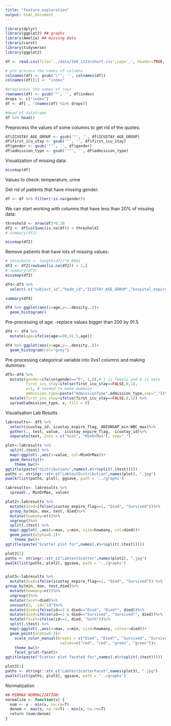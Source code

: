 ```yaml
---
title: "feature_exploration"
output: html_document
---
```


```r
library(dplyr)
library(ggplot2) ## graphs 
library(Amelia) ## missing data 
library(caret)
library(tidyverse)
library(ggplot2)
```

```r
df <- read.csv(file='../data/260_1123cohort.csv',sep=',', header=TRUE, quote="\'", check.names = FALSE)

# pre process the names of columns
colnames(df) <- gsub('\"', '', colnames(df))
colnames(df)[1] <- "index"

#preprocess the names of rows
rownames(df) <- gsub('"', '', df$index)
drops <- c("index")
df <- df[ , !(names(df) %in% drops)]

#head of dataframe
df %>% head()
```

Preprocess the values of some columns to get rid of the quotes:
```r
df$ICUSTAY_AGE_GROUP <- gsub('"', '', df$ICUSTAY_AGE_GROUP)
df$first_icu_stay <- gsub('"', '', df$first_icu_stay)
df$gender <- gsub('""', '', df$gender)
df$admission_type <- gsub('""', '', df$admission_type)
```


Visualization of missing data:
```r
missmap(df)
```

Values to check: temperature, urine

Get rid of patients that have missing gender:
```r
df <- df %>% filter(!is.na(gender))
```

We can start working with columns that have less than 20% of missing data:
```r
threshold <- nrow(df)*0.20
df2 <- df[colSums(is.na(df)) < threshold]
# summary(df2)
```

```r
missmap(df2)
```

Remove patients that have lots of missing values:
```r
# threshold <- length(df2)*0.0001
df3 <- df2[rowSums(is.na(df2)) < 1,]
# summary(df3)
missmap(df3)
```


```r
df4<-df3 %>% 
  select(-c("subject_id","hadm_id","ICUSTAY_AGE_GROUP","hospital_expire_flag","OASIS","OASIS_PROB"))

summary(df4)

```
```r
df4 %>% ggplot(aes(x=age,y=..density..))+
  geom_histogram()
```

Pre-processing of age:
-replace values bigger than 200 by 91.5
```r
df4 <- df4 %>% 
  mutate(age=ifelse(age>=90,91.5,age))

df4 %>% ggplot(aes(x=age,y=..density..))+
  geom_histogram(col="grey")
```

Pre-processing categorical variable into 0vs1 columns and making dummies:
```r
df5<-df4 %>% 
  mutate(gender=ifelse(gender=="F", 1,0),# 1 is female and 0 is male
         first_icu_stay=ifelse(first_icu_stay==FALSE,0,1),
         v=1, # needed to make dummies 
         admission_type=paste("AdmissionType",admission_type,sep="_"))%>% 
  mutate(first_icu_stay=ifelse(first_icu_stay==FALSE,0,1)) %>%
  spread(admission_type, v, fill = 0)

```


Visualisation Lab Results
```r
labresults<- df5 %>%
  select(icustay_id, icustay_expire_flag, ANIONGAP_min:WBC_max)%>%
  gather(., test, value, -icustay_expire_flag, -icustay_id)%>%
  separate(test, into = c("test", "MinOrMax"), sep="_")

plot<-labresults %>% 
  split(.$test) %>%
  map(~ggplot(.,aes(x=value, col=MinOrMax))+
  geom_density()+
    theme_bw()+
ggtitle(paste("distributions",names(.x%>%split(.$test)))))
paths <- stringr::str_c("LabtestDistribution",names(plot), ".jpg")
pwalk(list(paths, plot), ggsave, path = '../graphs')

labresults<- labresults %>% 
  spread(., MinOrMax, value)

plot2<-labresults %>% 
  mutate(died=ifelse(icustay_expire_flag==1, "Died", "Survived"))%>%
  group_by(min, max, test, died)%>%
  mutate(howmany=n())%>%
  ungroup()%>%
  split(.$test) %>%
  map(~ggplot(.,aes(x=max, y=min, size=howmany, col=died))+
  geom_point(alpha=0.2)+
    theme_bw()+
ggtitle(paste("Scatter plot for",names(.x%>%split(.$test)))))

plot2[1]
paths <- stringr::str_c("LabtestScatter",names(plot2), ".jpg")
pwalk(list(paths, plot2), ggsave, path = '../graphs')


plot3<-labresults %>% 
  mutate(died=ifelse(icustay_expire_flag==1, "Died", "Survived")) %>%
group_by(min, max, test,died)%>%
  mutate(howmany=n())%>%
  ungroup()%>%
  mutate(facet=died)%>%
  uncount(2, .id="id")%>%
  mutate(died=ifelse(id==2 & died=="Died", "Died*", died))%>%
  mutate(died=ifelse(id==2 & died=="Survived", "Survived*", died))%>%
  mutate(facet=ifelse(id==1, died, "both"))%>%
  split(.$test) %>%
  map(~ggplot(.,aes(x=max, y=min, size=howmany, colour=died))+
  geom_point(alpha=0.2)+
    scale_color_manual(breaks = c("Died", "Died*", "Survived", "Survived*"),
                        values=c("red", "red", "green", "green"))+
    theme_bw()+
    facet_grid(~facet)+
ggtitle(paste("Scatter plot faceted for",names(.x%>%split(.$test)))))

plot3[1]
paths <- stringr::str_c("LabtestScatterFacet",names(plot3), ".jpg")
pwalk(list(paths, plot3), ggsave, path = '../graphs')
```



Normalization

```r
## MINMAX NORMALIZATION: 
normalize <- function(x) {
  num <- x - min(x, na.rm=T)
  denom <- max(x, na.rm=T) - min(x, na.rm=T)
  return (num/denom)
}

```





